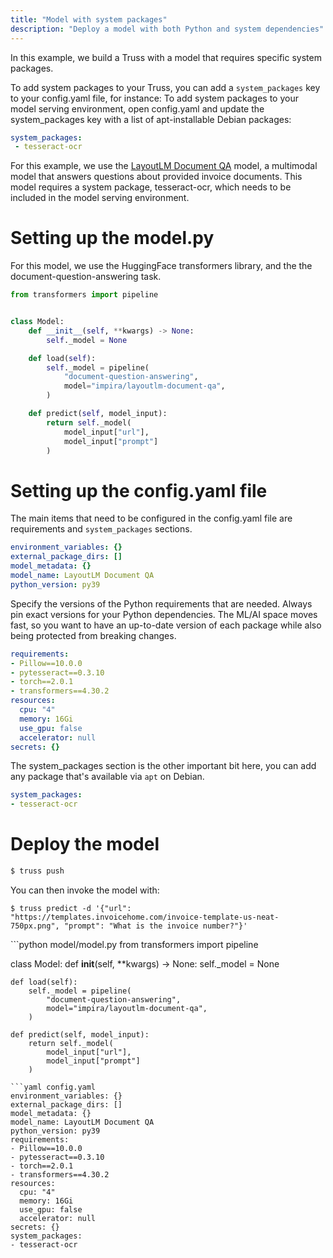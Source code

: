 ```yaml
---
title: "Model with system packages"
description: "Deploy a model with both Python and system dependencies"
---
```


In this example, we build a Truss with a model that requires specific system packages.

To add system packages to your Truss, you can add a `system_packages` key to your config.yaml file,
for instance:
To add system packages to your model serving environment, open config.yaml and
update the system_packages key with a list of apt-installable Debian packages:

```yaml config.yaml
system_packages:
 - tesseract-ocr
```

For this example, we use the [LayoutLM Document QA](https://huggingface.co/impira/layoutlm-document-qa) model,
a multimodal model that answers questions about provided invoice documents. This model requires a system
package, tesseract-ocr, which needs to be included in the model serving environment.

# Setting up the model.py

For this model, we use the HuggingFace transformers library, and the the document-question-answering task.

```python model/model.py
from transformers import pipeline


class Model:
    def __init__(self, **kwargs) -> None:
        self._model = None

    def load(self):
        self._model = pipeline(
            "document-question-answering",
            model="impira/layoutlm-document-qa",
        )

    def predict(self, model_input):
        return self._model(
            model_input["url"],
            model_input["prompt"]
        )
```

# Setting up the config.yaml file

The main items that need to be configured in the config.yaml file are requirements
and `system_packages` sections.

```yaml config.yaml
environment_variables: {}
external_package_dirs: []
model_metadata: {}
model_name: LayoutLM Document QA
python_version: py39
```
Specify the versions of the Python requirements that are needed.
<Note>Always pin exact versions for your Python dependencies. The ML/AI space moves fast, so you want to have an up-to-date version of each package while also being protected from breaking changes.</Note>

```yaml config.yaml
requirements:
- Pillow==10.0.0
- pytesseract==0.3.10
- torch==2.0.1
- transformers==4.30.2
resources:
  cpu: "4"
  memory: 16Gi
  use_gpu: false
  accelerator: null
secrets: {}
```
The system_packages section is the other important bit here, you can
add any package that's available via `apt` on Debian.

```yaml config.yaml
system_packages:
- tesseract-ocr
```
# Deploy the model
```bash
$ truss push
```
You can then invoke the model with:
```
$ truss predict -d '{"url": "https://templates.invoicehome.com/invoice-template-us-neat-750px.png", "prompt": "What is the invoice number?"}'
```

<RequestExample>
```python model/model.py
from transformers import pipeline


class Model:
    def __init__(self, **kwargs) -> None:
        self._model = None

    def load(self):
        self._model = pipeline(
            "document-question-answering",
            model="impira/layoutlm-document-qa",
        )

    def predict(self, model_input):
        return self._model(
            model_input["url"],
            model_input["prompt"]
        )
```
```yaml config.yaml
environment_variables: {}
external_package_dirs: []
model_metadata: {}
model_name: LayoutLM Document QA
python_version: py39
requirements:
- Pillow==10.0.0
- pytesseract==0.3.10
- torch==2.0.1
- transformers==4.30.2
resources:
  cpu: "4"
  memory: 16Gi
  use_gpu: false
  accelerator: null
secrets: {}
system_packages:
- tesseract-ocr
```
</RequestExample>
